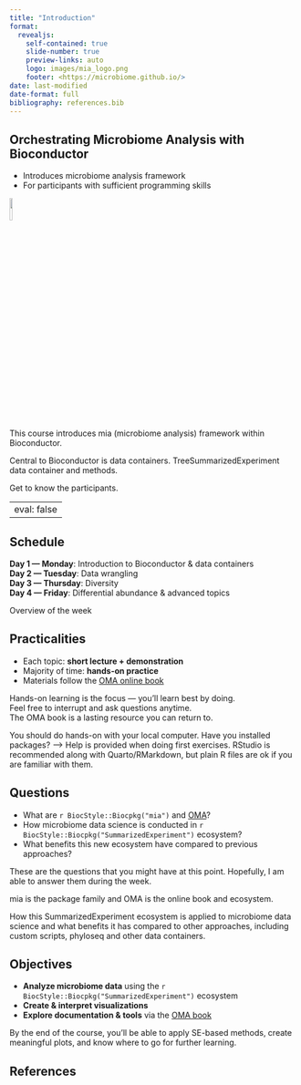 ```yaml
---
title: "Introduction"
format:
  revealjs:
    self-contained: true
    slide-number: true
    preview-links: auto
    logo: images/mia_logo.png
    footer: <https://microbiome.github.io/>
date: last-modified
date-format: full
bibliography: references.bib
---
```


## Orchestrating Microbiome Analysis with Bioconductor

- Introduces microbiome analysis framework
- For participants with sufficient programming skills

![](images/mia_logo.png){fig-alt="mia logo." fig-align="right" width=10%}

::: {.notes}

This course introduces mia (microbiome analysis) framework within Bioconductor.

Central to Bioconductor is data containers. TreeSummarizedExperiment data container and methods.

Get to know the participants.

:::

---
eval: false
---

## Schedule {visibility="visible"}

**Day 1 &mdash; Monday**: Introduction to Bioconductor & data containers  
**Day 2 &mdash; Tuesday**: Data wrangling  
**Day 3 &mdash; Thursday**: Diversity  
**Day 4 &mdash; Friday**: Differential abundance & advanced topics  

::: {.notes}

Overview of the week

:::

## Practicalities

- Each topic: **short lecture + demonstration**  
- Majority of time: **hands-on practice**  
- Materials follow the [OMA online book](https://microbiome.github.io/OMA/docs/devel/)  

::: {.notes}
Hands-on learning is the focus — you’ll learn best by doing.  
Feel free to interrupt and ask questions anytime.  
The OMA book is a lasting resource you can return to.

You should do hands-on with your local computer. Have you installed packages? --> Help is provided when doing first exercises.
RStudio is recommended along with Quarto/RMarkdown, but plain R files are ok if you are familiar with them.
:::

## Questions

- What are `r BiocStyle::Biocpkg("mia")` and [OMA](https://microbiome.github.io/OMA/docs/devel/)?
- How microbiome data science is conducted in `r BiocStyle::Biocpkg("SummarizedExperiment")` ecosystem?
- What benefits this new ecosystem have compared to previous approaches?

::: {.notes}

These are the questions that you might have at this point. Hopefully, I am able to answer them during the week.

mia is the package family and OMA is the online book and ecosystem.

How this SummarizedExperiment ecosystem is applied to microbiome data science and what benefits it has compared to other approaches, including custom scripts, phyloseq and other data containers.

:::

## Objectives

- **Analyze microbiome data** using the `r BiocStyle::Biocpkg("SummarizedExperiment")` ecosystem  
- **Create & interpret visualizations**  
- **Explore documentation & tools** via the [OMA book](https://microbiome.github.io/OMA/docs/devel/)  

::: {.notes}

By the end of the course, you’ll be able to apply SE-based methods, create meaningful plots, and know where to go for further learning.

:::

## References

